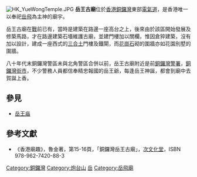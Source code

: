{{Coord|22.2867278|114.1916028|source:GoogleMaps|display=title}}
[[File:HK_YueWongTemple.JPG|thumb]]
'''岳王古廟'''位於[[香港|香港]][[銅鑼灣|銅鑼灣]]東部[[電氣道|電氣道]]，是香港唯一以奉祀[[岳飛|岳飛]]為主神的廟宇。

岳王古廟在[[第二次世界大戰|戰]]前已有，當時是建築在路邊一座高台之上，後來由於該區開始發展及修築馬路，才在路邊建築石墻維護古廟，並建門樓加以關欄，惟因倉猝建築，沒有加以設計，建成一座西式的[[三合土|三合土]]門樓及鐵閘，而[[花崗石|花崗石]]砌的圍牆亦如花園別墅的圍牆。

八十年代末銅鑼灣警區未與北角警區合併以前，岳王古廟附近是前[[銅鑼灣警署|銅鑼灣警署]]，[[銅鑼灣街市|銅鑼灣街市]]，不少警務人員都信奉精忠報國的岳王爺，每逢岳王神誕，都會到廟中去賀誕上香。

==參見==
* [[岳王庙|岳王庙]]

==參考文獻==
* 《香港廟趣》，魯金著，第15-16頁，「銅鑼灣岳王古廟」，[[次文化堂|次文化堂]]，ISBN 978-962-7420-88-3

[[Category:銅鑼灣|Category:銅鑼灣]]
[[Category:炮台山|Category:炮台山]]
[[Category:香港廟宇|岳]]
[[Category:岳飛廟|Category:岳飛廟]]